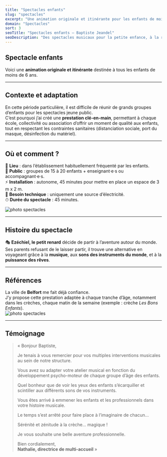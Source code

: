 ```yaml
---
title: "Spectacles enfants"
slug: "spectacles"
excerpt: "Une animation originale et itinérante pour les enfants de moins de 6 ans."
domain: "Spectacles"
sort: 3
seoTitle: "Spectacles enfants — Baptiste Jeandel"
seoDescription: "Des spectacles musicaux pour la petite enfance, à la rencontre des sons du monde et de l’imaginaire."
---
```


## Spectacle enfants

Voici une **animation originale et itinérante** destinée à tous les enfants de moins de 6 ans.

---

## Contexte et adaptation

En cette période particulière, il est difficile de réunir de grands groupes d’enfants pour les spectacles jeune public.  
C’est pourquoi j’ai créé une **prestation clé-en-main**, permettant à chaque école, collectivité ou association d’offrir un moment de qualité aux enfants, tout en respectant les contraintes sanitaires (distanciation sociale, port du masque, désinfection du matériel).

---

## Où et comment ?

📍 **Lieu** : dans l’établissement habituellement fréquenté par les enfants.  
👥 **Public** : groupes de 15 à 20 enfants + enseignant·e·s ou accompagnant·e·s.  
⚡ **Installation** : autonome, 45 minutes pour mettre en place un espace de 3 m x 2 m.  
🔌 **Besoin technique** : uniquement une source d’électricité.  
⏱ **Durée du spectacle** : 45 minutes.

![photo spectacles](/images/spectacles/spectacles.webp)

---

## Histoire du spectacle

🎭 **Ezéchiel, le petit renard** décide de partir à l’aventure autour du monde.  
Ses parents refusant de le laisser partir, il trouve une alternative en voyageant grâce à la **musique**, aux **sons des instruments du monde**, et à la **puissance des rêves**.  

---

## Références

La ville de **Belfort** me fait déjà confiance.  
J’y propose cette prestation adaptée à chaque tranche d’âge, notamment dans les crèches, chaque matin de la semaine (exemple : crèche *Les Bons Enfants*).  
![photo spectacles](/images/spectacles/spectacles2.webp)


---

## Témoignage

> « Bonjour Baptiste,  
> 
> Je tenais à vous remercier pour vos multiples interventions musicales au sein de notre structure.  
> 
> Vous avez su adapter votre atelier musical en fonction du développement psycho-moteur de chaque groupe d’âge des enfants.  
> 
> Quel bonheur que de voir les yeux des enfants s’écarquiller et scintiller aux différents sons de vos instruments.  
> 
> Vous êtes arrivé à emmener les enfants et les professionnels dans votre histoire musicale.  
> 
> Le temps s’est arrêté pour faire place à l’imaginaire de chacun…  
> 
> Sérénité et zénitude à la crèche… magique !  
> 
> Je vous souhaite une belle aventure professionnelle.  
> 
> Bien cordialement,  
> **Nathalie, directrice de multi-accueil** »
